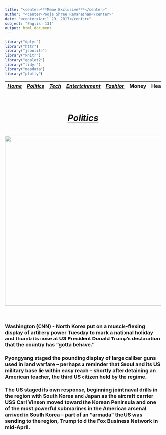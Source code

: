 ```yaml
---
title: "<center>***Meme Exclusive***</center>"
author: "<center>Pooja Shree Ramanathan</center>"
date: "<center>April 29, 2017</center>"
subject: "English 131"
output: html_document
---
```




```r
library("dplyr")
library("httr")
library("jsonlite")
library("knitr")
library("ggplot2")
library("tidyr")
library("mapdata")
library("plotly")
```

 |[*Home*](other/index.html) | [*Politics*](other/politics.html) | [*Tech*](other/tech.html) |[*Entertainment*](other/enter.html)| [*Fashion*](other/fashion.html) | Money | Health | Travel | Sports | U.S. | World |  |
 |-------|------------|--------|-----------|-----------|----|----|-----|----|-----|-----|
 
<center><h1> <u><u><br>***<u>Politics</u>***</u></u> <h1>

[<img src="other/politics.png" style="width: 550px;">](http://www.cnn.com/2017/04/25/politics/trump-north-korea-taunts/index.html) <br><br></center> 

### Washington (CNN) - North Korea put on a muscle-flexing display of artillery power Tuesday to mark a national holiday and thumb its nose at US President Donald Trump's declaration that the country has "gotta behave."

### Pyongyang staged the pounding display of large caliber guns used in land warfare -- perhaps a reminder that Seoul and its US military base lie within easy reach -- shortly after detaining an American teacher, the third US citizen held by the regime.

### The US staged its own response, beginning joint naval drills in the region with South Korea and Japan as the aircraft carrier USS Carl Vinson moved toward the Korean Peninsula and one of the most powerful submarines in the American arsenal arrived in South Korea -- part of an "armada" the US was sending to the region, Trump told the Fox Business Network in mid-April.
